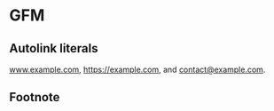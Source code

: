 

# GFM

## Autolink literals

www.example.com, https://example.com, and contact@example.com.

## Footnote



